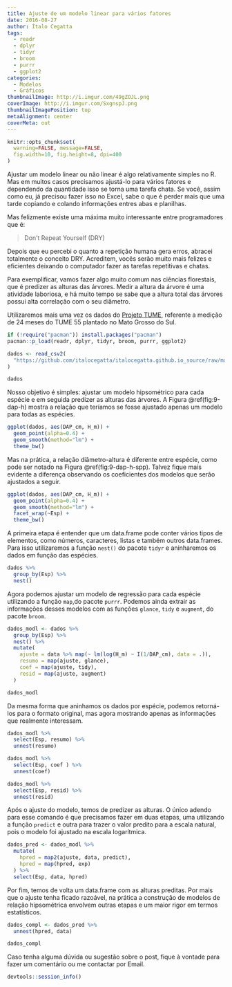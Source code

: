 ---
title: Ajuste de um modelo linear para vários fatores
date: 2016-08-27
author: Ítalo Cegatta
tags:
  - readr
  - dplyr
  - tidyr
  - broom
  - purrr
  - ggplot2
categories:
  - Modelos
  - Gráficos
thumbnailImage: http://i.imgur.com/49gZOJL.png
coverImage: http://i.imgur.com/SxgnspJ.png
thumbnailImagePosition: top
metaAlignment: center
coverMeta: out
---

```{r setup, include=FALSE}
knitr::opts_chunk$set(
  warning=FALSE, message=FALSE,
  fig.width=10, fig.height=8, dpi=400
)
```

Ajustar um modelo linear ou não linear é algo relativamente simples no R. Mas em muitos casos precisamos ajustá-lo para vários fatores e dependendo da quantidade isso se torna uma tarefa chata. Se você, assim como eu, já precisou fazer isso no Excel, sabe o que é perder mais que uma tarde copiando e colando informações entres abas e planilhas.   
<!-- more -->

Mas felizmente existe uma máxima muito interessante entre programadores que é:

>  Don't Repeat Yourself (DRY)

Depois que eu percebi o quanto a repetição humana gera erros, abracei totalmente o conceito DRY. Acreditem, vocês serão muito mais felizes e eficientes deixando o computador fazer as tarefas repetitivas e chatas.

Para exemplificar, vamos fazer algo muito comum nas ciências florestais, que é predizer as alturas das árvores. Medir a altura da árvore é uma atividade laboriosa, e há muito tempo se sabe que a altura total das árvores possui alta correlação com o seu diâmetro.

Utilizaremos mais uma vez os dados do [Projeto TUME](www.projetotume.com), referente a medição de 24 meses do TUME 55 plantado no Mato Grosso do Sul.

```{r}
if (!require("pacman")) install.packages("pacman")
pacman::p_load(readr, dplyr, tidyr, broom, purrr, ggplot2)
```

```{r, message=FALSE}
dados <- read_csv2(
  "https://github.com/italocegatta/italocegatta.github.io_source/raw/master/content/dados/tume_55_24.csv"
)

dados
```

Nosso objetivo é simples: ajustar um modelo hipsométrico para cada espécie e em seguida predizer as alturas das árvores. A Figura \@ref(fig:9-dap-h) mostra a relação que teríamos se fosse ajustado apenas um modelo para todas as espécies. 

```{r 9-dap-h, fig.cap="Relação entre o diâmetro e a altura sem destinção de espécie."}
ggplot(dados, aes(DAP_cm, H_m)) +
  geom_point(alpha=0.4) +
  geom_smooth(method="lm") +
  theme_bw()
```

Mas na prática, a relação diâmetro-altura é diferente entre espécie, como pode ser notado na Figura \@ref(fig:9-dap-h-spp). Talvez fique mais evidente a diferença observando os coeficientes dos modelos que serão ajustados a seguir.

```{r 9-dap-h-spp, fig.cap="Relação entre o diâmetro e a altura por espécie."}
ggplot(dados, aes(DAP_cm, H_m)) +
  geom_point(alpha=0.4) +
  geom_smooth(method="lm") +
  facet_wrap(~Esp) +
  theme_bw()
```

A primeira etapa é entender que um data.frame pode conter vários tipos de elementos, como números, caracteres, listas e também outros data.frames. Para isso utilizaremos a função `nest()` do pacote `tidyr` e aninharemos os dados em função das espécies.

```{r}
dados %>%
  group_by(Esp) %>% 
  nest()
```

Agora podemos ajustar um modelo de regressão para cada espécie utilizando a função `map`,do pacote `purrr`. Podemos ainda extrair as informações desses modelos com as funções `glance`, `tidy` e `augment`, do pacote `broom`.

```{r}
dados_modl <- dados %>%
  group_by(Esp) %>% 
  nest() %>% 
  mutate(
    ajuste = data %>% map(~ lm(log(H_m) ~ I(1/DAP_cm), data = .)),
    resumo = map(ajuste, glance),
    coef = map(ajuste, tidy),
    resid = map(ajuste, augment)
  )

dados_modl
```

Da mesma forma que aninhamos os dados por espécie, podemos retorná-los para o formato original, mas agora mostrando apenas as informações que realmente interessam.

```{r}
dados_modl %>%
  select(Esp, resumo) %>% 
  unnest(resumo)

dados_modl %>%
  select(Esp, coef ) %>% 
  unnest(coef)

dados_modl %>%
  select(Esp, resid) %>% 
  unnest(resid)
```

Após o ajuste do modelo, temos de predizer as alturas. O único adendo para esse comando é que precisamos fazer em duas etapas, uma utilizando a função `predict` e outra para trazer o valor predito para a escala natural, pois o modelo foi ajustado na escala logarítmica.

```{r}
dados_pred <- dados_modl %>% 
  mutate(
    hpred = map2(ajuste, data, predict),
    hpred = map(hpred, exp)
  ) %>%
  select(Esp, data, hpred)
```

Por fim, temos de volta um data.frame com as alturas preditas. Por mais que o ajuste tenha ficado razoável, na prática a construção de modelos de relação hipsométrica envolvem outras etapas e um maior rigor em termos estatísticos.

```{r}
dados_compl <- dados_pred %>%
  unnest(hpred, data)

dados_compl
```

Caso tenha alguma dúvida ou sugestão sobre o post, fique à vontade para fazer um comentário ou me contactar por Email.

```{r}
devtools::session_info()
```

